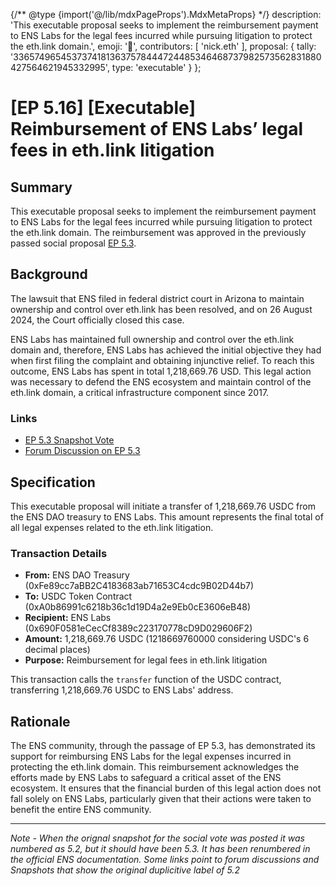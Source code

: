 {/** @type {import('@/lib/mdxPageProps').MdxMetaProps} */}
    description: 'This executable proposal seeks to implement the reimbursement payment to ENS Labs for the legal fees incurred while pursuing litigation to protect the eth.link domain.',
    emoji: '📖',
    contributors: [
        'nick.eth'
    ],
    proposal: {
        tally: '33657496545373741813637578444724485346468737982573562831880427564621945332995',
        type: 'executable'
    }
};

# [EP 5.16] [Executable] Reimbursement of ENS Labs’ legal fees in eth.link litigation

## Summary

This executable proposal seeks to implement the reimbursement payment to ENS Labs for the legal fees incurred while pursuing litigation to protect the eth.link domain. The reimbursement was approved in the previously passed social proposal [EP 5.3](./5.3).

## Background

The lawsuit that ENS filed in federal district court in Arizona to maintain ownership and control over eth.link has been resolved, and on 26 August 2024, the Court officially closed this case.

ENS Labs has maintained full ownership and control over the eth.link domain and, therefore, ENS Labs has achieved the initial objective they had when first filing the complaint and obtaining injunctive relief. To reach this outcome, ENS Labs has spent in total 1,218,669.76 USD. This legal action was necessary to defend the ENS ecosystem and maintain control of the eth.link domain, a critical infrastructure component since 2017.

### Links

- [EP 5.3 Snapshot Vote](https://snapshot.org/#/ens.eth/proposal/0x456ccb438eed5d189cbe51e5e36a88d2bb4dc0c61f12f6d9e310a7ba4798d5fc)
- [Forum Discussion on EP 5.3](https://discuss.ens.domains/t/ep5-2-social-determine-ens-labs-next-steps-in-eth-link-litigation/18756)

## Specification

This executable proposal will initiate a transfer of 1,218,669.76 USDC from the ENS DAO treasury to ENS Labs. This amount represents the final total of all legal expenses related to the eth.link litigation.

### Transaction Details

- **From:** ENS DAO Treasury (0xFe89cc7aBB2C4183683ab71653C4cdc9B02D44b7)
- **To:** USDC Token Contract (0xA0b86991c6218b36c1d19D4a2e9Eb0cE3606eB48)
- **Recipient:** ENS Labs (0x690F0581eCecCf8389c223170778cD9D029606F2)
- **Amount:** 1,218,669.76 USDC (1218669760000 considering USDC's 6 decimal places)
- **Purpose:** Reimbursement for legal fees in eth.link litigation

This transaction calls the `transfer` function of the USDC contract, transferring 1,218,669.76 USDC to ENS Labs' address.

## Rationale

The ENS community, through the passage of EP 5.3, has demonstrated its support for reimbursing ENS Labs for the legal expenses incurred in protecting the eth.link domain. This reimbursement acknowledges the efforts made by ENS Labs to safeguard a critical asset of the ENS ecosystem. It ensures that the financial burden of this legal action does not fall solely on ENS Labs, particularly given that their actions were taken to benefit the entire ENS community.

---

_Note - When the orignal snapshot for the social vote was posted it was numbered as 5.2, but it should have been 5.3. It has been renumbered in the official ENS documentation. Some links point to forum discussions and Snapshots that show the original duplicitive label of 5.2_

